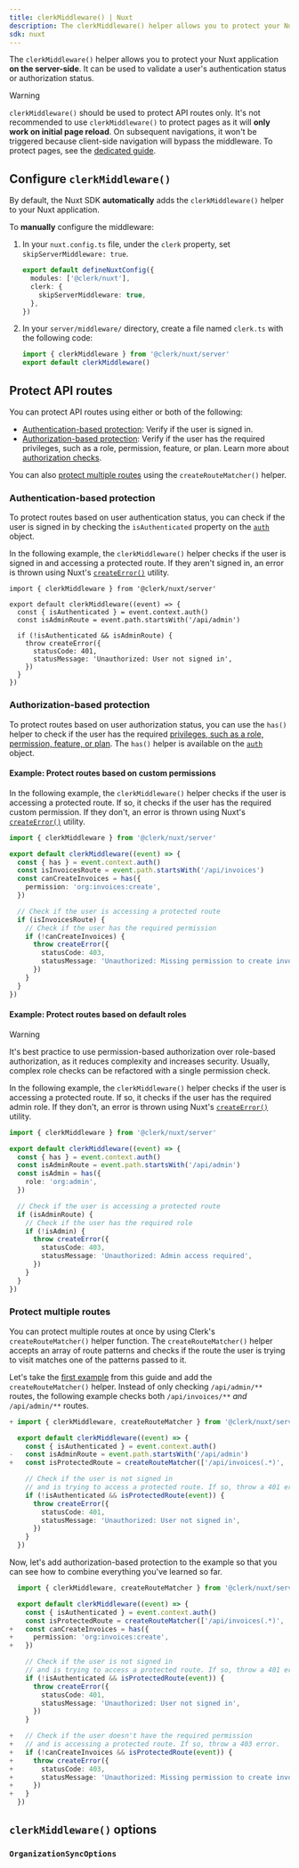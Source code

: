 ```yaml
---
title: clerkMiddleware() | Nuxt
description: The clerkMiddleware() helper allows you to protect your Nuxt application using middleware.
sdk: nuxt
---
```


The `clerkMiddleware()` helper allows you to protect your Nuxt application **on the server-side**. It can be used to validate a user's authentication status or authorization status.

> [!WARNING]
> `clerkMiddleware()` should be used to protect API routes only. It's not recommended to use `clerkMiddleware()` to protect pages as it will **only work on initial page reload**. On subsequent navigations, it won't be triggered because client-side navigation will bypass the middleware. To protect pages, see the [dedicated guide](/docs/guides/secure/protect-pages).

## Configure `clerkMiddleware()`

By default, the Nuxt SDK **automatically** adds the `clerkMiddleware()` helper to your Nuxt application.

To **manually** configure the middleware:

1. In your `nuxt.config.ts` file, under the `clerk` property, set `skipServerMiddleware: true`.

   ```ts {{ filename: 'nuxt.config.ts', mark: [[3, 5]] }}
   export default defineNuxtConfig({
     modules: ['@clerk/nuxt'],
     clerk: {
       skipServerMiddleware: true,
     },
   })
   ```
1. In your `server/middleware/` directory, create a file named `clerk.ts` with the following code:

   ```ts {{ filename: 'server/middleware/clerk.ts' }}
   import { clerkMiddleware } from '@clerk/nuxt/server'
   export default clerkMiddleware()
   ```

## Protect API routes

You can protect API routes using either or both of the following:

- [Authentication-based protection](#authentication-based-protection): Verify if the user is signed in.
- [Authorization-based protection](#authorization-based-protection): Verify if the user has the required privileges, such as a role, permission, feature, or plan. Learn more about [authorization checks](/docs/guides/secure/authorization-checks).

You can also [protect multiple routes](#protect-multiple-routes) using the `createRouteMatcher()` helper.

### Authentication-based protection

To protect routes based on user authentication status, you can check if the user is signed in by checking the `isAuthenticated` property on the [`auth`](/docs/reference/nuxt/overview#auth-object) object.

In the following example, the `clerkMiddleware()` helper checks if the user is signed in and accessing a protected route. If they aren't signed in, an error is thrown using Nuxt's [`createError()`](https://nuxt.com/docs/api/utils/create-error) utility.

```tsx {{ filename: 'server/middleware/clerk.ts' }}
import { clerkMiddleware } from '@clerk/nuxt/server'

export default clerkMiddleware((event) => {
  const { isAuthenticated } = event.context.auth()
  const isAdminRoute = event.path.startsWith('/api/admin')

  if (!isAuthenticated && isAdminRoute) {
    throw createError({
      statusCode: 401,
      statusMessage: 'Unauthorized: User not signed in',
    })
  }
})
```

### Authorization-based protection

To protect routes based on user authorization status, you can use the `has()` helper to check if the user has the required [privileges, such as a role, permission, feature, or plan](/docs/guides/secure/authorization-checks). The `has()` helper is available on the [`auth`](/docs/reference/nuxt/overview#auth-object) object.

#### Example: Protect routes based on custom permissions

In the following example, the `clerkMiddleware()` helper checks if the user is accessing a protected route. If so, it checks if the user has the required custom permission. If they don't, an error is thrown using Nuxt's [`createError()`](https://nuxt.com/docs/api/utils/create-error) utility.

```ts {{ filename: 'server/middleware/clerk.ts' }}
import { clerkMiddleware } from '@clerk/nuxt/server'

export default clerkMiddleware((event) => {
  const { has } = event.context.auth()
  const isInvoicesRoute = event.path.startsWith('/api/invoices')
  const canCreateInvoices = has({
    permission: 'org:invoices:create',
  })

  // Check if the user is accessing a protected route
  if (isInvoicesRoute) {
    // Check if the user has the required permission
    if (!canCreateInvoices) {
      throw createError({
        statusCode: 403,
        statusMessage: 'Unauthorized: Missing permission to create invoices',
      })
    }
  }
})
```

#### Example: Protect routes based on default roles

> [!WARNING]
> It's best practice to use permission-based authorization over role-based authorization, as it reduces complexity and increases security. Usually, complex role checks can be refactored with a single permission check.

In the following example, the `clerkMiddleware()` helper checks if the user is accessing a protected route. If so, it checks if the user has the required admin role. If they don't, an error is thrown using Nuxt's [`createError()`](https://nuxt.com/docs/api/utils/create-error) utility.

```ts {{ filename: 'server/middleware/clerk.ts' }}
import { clerkMiddleware } from '@clerk/nuxt/server'

export default clerkMiddleware((event) => {
  const { has } = event.context.auth()
  const isAdminRoute = event.path.startsWith('/api/admin')
  const isAdmin = has({
    role: 'org:admin',
  })

  // Check if the user is accessing a protected route
  if (isAdminRoute) {
    // Check if the user has the required role
    if (!isAdmin) {
      throw createError({
        statusCode: 403,
        statusMessage: 'Unauthorized: Admin access required',
      })
    }
  }
})
```

### Protect multiple routes

You can protect multiple routes at once by using Clerk's `createRouteMatcher()` helper function. The `createRouteMatcher()` helper accepts an array of route patterns and checks if the route the user is trying to visit matches one of the patterns passed to it.

Let's take the [first example](#authentication-based-protection) from this guide and add the `createRouteMatcher()` helper. Instead of only checking `/api/admin/**` routes, the following example checks both `/api/invoices/**` _and_ `/api/admin/**` routes.

```ts {{ filename: 'server/middleware/clerk.ts' }}
+ import { clerkMiddleware, createRouteMatcher } from '@clerk/nuxt/server'

  export default clerkMiddleware((event) => {
    const { isAuthenticated } = event.context.auth()
-   const isAdminRoute = event.path.startsWith('/api/admin')
+   const isProtectedRoute = createRouteMatcher(['/api/invoices(.*)', '/api/admin(.*)'])

    // Check if the user is not signed in
    // and is trying to access a protected route. If so, throw a 401 error.
    if (!isAuthenticated && isProtectedRoute(event)) {
      throw createError({
        statusCode: 401,
        statusMessage: 'Unauthorized: User not signed in',
      })
    }
  })
```

Now, let's add authorization-based protection to the example so that you can see how to combine everything you've learned so far.

```ts {{ filename: 'server/middleware/clerk.ts' }}
  import { clerkMiddleware, createRouteMatcher } from '@clerk/nuxt/server'

  export default clerkMiddleware((event) => {
    const { isAuthenticated } = event.context.auth()
    const isProtectedRoute = createRouteMatcher(['/api/invoices(.*)', '/api/admin(.*)'])
+   const canCreateInvoices = has({
+     permission: 'org:invoices:create',
+   })

    // Check if the user is not signed in
    // and is trying to access a protected route. If so, throw a 401 error.
    if (!isAuthenticated && isProtectedRoute(event)) {
      throw createError({
        statusCode: 401,
        statusMessage: 'Unauthorized: User not signed in',
      })
    }

+   // Check if the user doesn't have the required permission
+   // and is accessing a protected route. If so, throw a 403 error.
+   if (!canCreateInvoices && isProtectedRoute(event)) {
+     throw createError({
+       statusCode: 403,
+       statusMessage: 'Unauthorized: Missing permission to create invoices',
+     })
+   }
  })
```

## `clerkMiddleware()` options

<Include src="_partials/clerk-middleware-options" />

### `OrganizationSyncOptions`

<Include src="_partials/organization-sync-options" />
